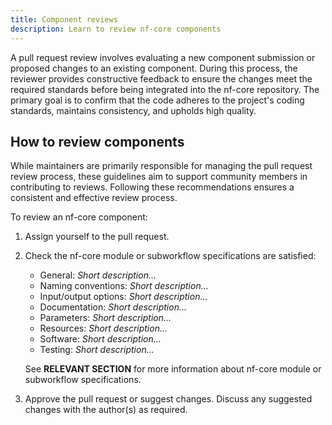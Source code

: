 ```yaml
---
title: Component reviews
description: Learn to review nf-core components
---
```



A pull request review involves evaluating a new component submission or proposed changes to an existing component.
During this process, the reviewer provides constructive feedback to ensure the changes meet the required standards before being integrated into the nf-core repository.
The primary goal is to confirm that the code adheres to the project's coding standards, maintains consistency, and upholds high quality.

## How to review components

While maintainers are primarily responsible for managing the pull request review process, these guidelines aim to support community members in contributing to reviews.
Following these recommendations ensures a consistent and effective review process.

To review an nf-core component:

<Steps>

1. Assign yourself to the pull request.
2. Check the nf-core module or subworkflow specifications are satisfied:
    - General: _Short description..._
    - Naming conventions: _Short description..._
    - Input/output options: _Short description..._
    - Documentation: _Short description..._
    - Parameters: _Short description..._
    - Resources: _Short description..._
    - Software: _Short description..._
    - Testing: _Short description..._

    See **RELEVANT SECTION** for more information about nf-core module or subworkflow specifications.

3. Approve the pull request or suggest changes. Discuss any suggested changes with the author(s) as required.

</Steps>
